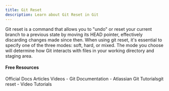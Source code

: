 ```yaml
---
title: Git Reset
description: Learn about Git Reset in Git
---
```

Git reset is a command that allows you to "undo" or reset your current branch to a previous state by moving its HEAD pointer, effectively discarding changes made since then. When using git reset, it's essential to specify one of the three modes: soft, hard, or mixed. The mode you choose will determine how Git interacts with files in your working directory and staging area.

#### Free Resources

<Tabs defaultValue="official">
<TabsList>
<TabsTrigger value="official">Official Docs</TabsTrigger>
<TabsTrigger value="article">Articles</TabsTrigger>
<TabsTrigger value="video">Videos</TabsTrigger>
</TabsList>

<TabsContent value="official">
<Note type="note" title="official">
- <Link href="https://git-scm.com/docs">Git Documentation</Link>
</Note>
</TabsContent>
<TabsContent value="article">
<Note type="note" title="article">
- <Link href="https://www.atlassian.com/git/tutorials/undoing-changes/git-reset">Atlassian Git Tutorials</Link>git reset</Link>
</Note>
</TabsContent>
<TabsContent value="video">
<Note type="note" title="video">
- <Link href="https://www.youtube.com/results?search_query=git+git-reset+tutorial">Video Tutorials</Link>
</Note>
</TabsContent>
</Tabs>
